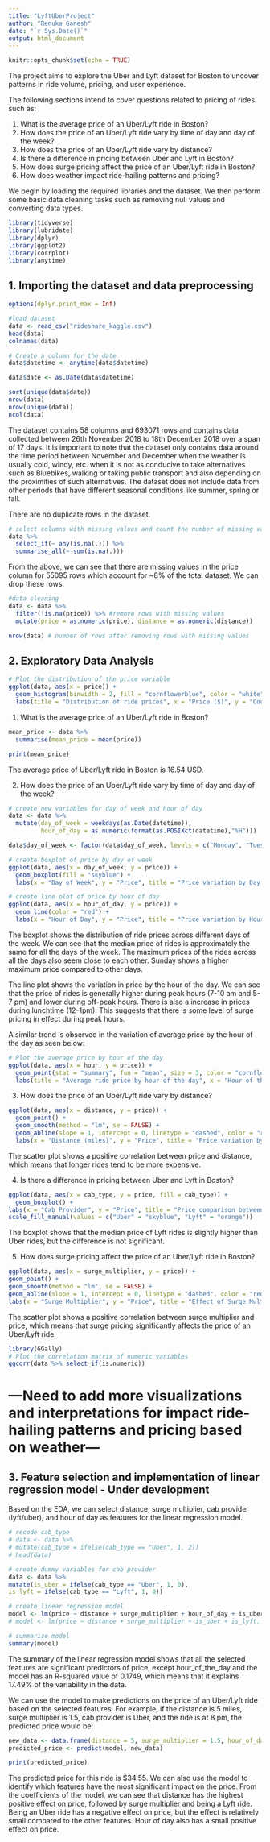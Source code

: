 ```yaml
---
title: "LyftUberProject"
author: "Renuka Ganesh"
date: "`r Sys.Date()`"
output: html_document
---
```


```r
knitr::opts_chunk$set(echo = TRUE)
```

The project aims to explore the Uber and Lyft dataset for Boston to uncover patterns in ride volume, pricing, and user experience. 

The following sections intend to cover questions related to pricing of rides such as:

1. What is the average price of an Uber/Lyft ride in Boston?
2. How does the price of an Uber/Lyft ride vary by time of day and day of the week?
3. How does the price of an Uber/Lyft ride vary by distance?
4. Is there a difference in pricing between Uber and Lyft in Boston?
5. How does surge pricing affect the price of an Uber/Lyft ride in Boston?
6. How does weather impact ride-hailing patterns and pricing?

We begin by loading the required libraries and the dataset. We then perform some basic data cleaning tasks such as removing null values and converting data types.

```r
library(tidyverse)
library(lubridate)
library(dplyr)
library(ggplot2)
library(corrplot)
library(anytime)
```

## 1. Importing the dataset and data preprocessing

```r
options(dplyr.print_max = Inf)

#load dataset
data <- read_csv("rideshare_kaggle.csv")
head(data)
colnames(data)
```
```r
# Create a column for the date
data$datetime <- anytime(data$datetime)

data$date <- as.Date(data$datetime)

sort(unique(data$date))
nrow(data)
nrow(unique(data))
ncol(data)
```

The dataset contains 58 columns and 693071 rows and contains data collected between 26th November 2018 to 18th December 2018 over a span of 17 days. It is important to note that the dataset only contains data around the time period between November and December when the weather is usually cold, windy, etc. when it is not as conducive to take alternatives such as Bluebikes, walking or taking public transport and also depending on the proximities of such alternatives. The dataset does not include data from other periods that have different seasonal conditions like summer, spring or fall.

There are no duplicate rows in the dataset. 

```r
# select columns with missing values and count the number of missing values in each selected column
data %>%
  select_if(~ any(is.na(.))) %>%
  summarise_all(~ sum(is.na(.)))

```
From the above, we can see that there are missing values in the price column for 55095 rows which account for ~8% of the total dataset. We can drop these rows.

```r
#data cleaning
data <- data %>% 
  filter(!is.na(price)) %>% #remove rows with missing values
  mutate(price = as.numeric(price), distance = as.numeric(distance))
```

```r
nrow(data) # number of rows after removing rows with missing values
```

## 2. Exploratory Data Analysis

```r
# Plot the distribution of the price variable
ggplot(data, aes(x = price)) +
  geom_histogram(binwidth = 2, fill = "cornflowerblue", color = "white") +
  labs(title = "Distribution of ride prices", x = "Price ($)", y = "Count")
```

1. What is the average price of an Uber/Lyft ride in Boston?

```r
mean_price <- data %>% 
  summarise(mean_price = mean(price)) 

print(mean_price)
```

The average price of Uber/Lyft ride in Boston is 16.54 USD. 

2. How does the price of an Uber/Lyft ride vary by time of day and day of the week?

```r
# create new variables for day of week and hour of day
data <- data %>% 
  mutate(day_of_week = weekdays(as.Date(datetime)), 
         hour_of_day = as.numeric(format(as.POSIXct(datetime),"%H")))

data$day_of_week <- factor(data$day_of_week, levels = c("Monday", "Tuesday", "Wednesday", "Thursday", "Friday", "Saturday", "Sunday"))

# create boxplot of price by day of week
ggplot(data, aes(x = day_of_week, y = price)) + 
  geom_boxplot(fill = "skyblue") + 
  labs(x = "Day of Week", y = "Price", title = "Price variation by Day of Week")

# create line plot of price by hour of day
ggplot(data, aes(x = hour_of_day, y = price)) + 
  geom_line(color = "red") + 
  labs(x = "Hour of Day", y = "Price", title = "Price variation by Hour of Day")

```

The boxplot shows the distribution of ride prices across different days of the week. We can see that the median price of rides is approximately the same for all the days of the week. The maximum prices of the rides across all the days also seem close to each other. Sunday shows a higher maximum price compared to other days.

The line plot shows the variation in price by the hour of the day. We can see that the price of rides is generally higher during peak hours (7-10 am and 5-7 pm) and lower during off-peak hours. There is also a increase in prices during lunchtime (12-1pm). This suggests that there is some level of surge pricing in effect during peak hours. 

A similar trend is observed in the variation of average price by the hour of the day as seen below:

```r
# Plot the average price by hour of the day
ggplot(data, aes(x = hour, y = price)) +
  geom_point(stat = "summary", fun = "mean", size = 3, color = "cornflowerblue") +
  labs(title = "Average ride price by hour of the day", x = "Hour of the day", y = "Price ($)")
```

3. How does the price of an Uber/Lyft ride vary by distance?

```r
ggplot(data, aes(x = distance, y = price)) + 
  geom_point() + 
  geom_smooth(method = "lm", se = FALSE) +
  geom_abline(slope = 1, intercept = 0, linetype = "dashed", color = "red") +
  labs(x = "Distance (miles)", y = "Price", title = "Price variation by Distance")

```

The scatter plot shows a positive correlation between price and distance, which means that longer rides tend to be more expensive.

4. Is there a difference in pricing between Uber and Lyft in Boston?

```r
ggplot(data, aes(x = cab_type, y = price, fill = cab_type)) + 
  geom_boxplot() +
labs(x = "Cab Provider", y = "Price", title = "Price comparison between Uber and Lyft") +
scale_fill_manual(values = c("Uber" = "skyblue", "Lyft" = "orange"))

```

The boxplot shows that the median price of Lyft rides is slightly higher than Uber rides, but the difference is not significant.

5. How does surge pricing affect the price of an Uber/Lyft ride in Boston?

```r
ggplot(data, aes(x = surge_multiplier, y = price)) +
geom_point() +
geom_smooth(method = "lm", se = FALSE) +
geom_abline(slope = 1, intercept = 0, linetype = "dashed", color = "red") +
labs(x = "Surge Multiplier", y = "Price", title = "Effect of Surge Multiplier on Price")
```

The scatter plot shows a positive correlation between surge multiplier and price, which means that surge pricing significantly affects the price of an Uber/Lyft ride.

```r
library(GGally)
# Plot the correlation matrix of numeric variables
ggcorr(data %>% select_if(is.numeric)) 
```


# ---Need to add more visualizations and interpretations for impact ride-hailing patterns and pricing based on weather---





## 3. Feature selection and implementation of linear regression model - Under development

Based on the EDA, we can select distance, surge multiplier, cab provider (lyft/uber), and hour of day as features for the linear regression model.

```r
# recode cab_type
# data <- data %>%
# mutate(cab_type = ifelse(cab_type == "Uber", 1, 2))
# head(data)

# create dummy variables for cab provider
data <- data %>%
mutate(is_uber = ifelse(cab_type == "Uber", 1, 0),
is_lyft = ifelse(cab_type == "Lyft", 1, 0))

# create linear regression model
model <- lm(price ~ distance + surge_multiplier + hour_of_day + is_uber + is_lyft, data = data)
# model <- lm(price ~ distance + surge_multiplier + is_uber + is_lyft, data = data)
```

```r
# summarize model
summary(model)
```

The summary of the linear regression model shows that all the selected features are significant predictors of price, except hour_of_the_day and the model has an R-squared value of 0.1749, which means that it explains 17.49% of the variability in the data.

We can use the model to make predictions on the price of an Uber/Lyft ride based on the selected features. For example, if the distance is 5 miles, surge multiplier is 1.5, cab provider is Uber, and the ride is at 8 pm, the predicted price would be:

```r

new_data <- data.frame(distance = 5, surge_multiplier = 1.5, hour_of_day = 20, is_uber = 1, is_lyft = 0)
predicted_price <- predict(model, new_data)

print(predicted_price)


```

The predicted price for this ride is $34.55. We can also use the model to identify which features have the most significant impact on the price. From the coefficients of the model, we can see that distance has the highest positive effect on price, followed by surge multiplier and being a Lyft ride. Being an Uber ride has a negative effect on price, but the effect is relatively small compared to the other features. Hour of day also has a small positive effect on price.
